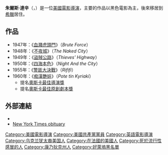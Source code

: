 {{Infobox entertainer
| 類型 = 導演
| name      = 朱爾斯·達辛<br>Jules Dassin
| image     = Joe and Jules Dassin 1970.jpg
| imagesize = 204px
| birthname = 朱爾斯·達辛
| birthdate = {{birth date|1911|12|18}}
| location  = {{USA}}[[康涅狄格州|康涅狄格州]][[米德爾敦_(康乃狄克州)|米德爾敦]] 
| deathdate     = {{death date and age|2008|3|31|1911|12|18|mf=y}}
| deathplace    = {{GRE}}[[雅典|雅典]] 
| spouse = Beatrice Launer (1933?-1962?) <br> Melina Mercouri (1966-1994)
| children = [[乔·达辛|乔瑟夫·伊拉·达辛]] <br> Richelle Dassin <br> Julie Dassin
| cannesfilmawards = '''[[坎城影展最佳導演獎|最佳導演]]'''<br>1955年 《[[警匪大決戰|警匪大決戰]]》 <br> '''OCIC Award - Special Mention'''<br>1957年 《Celui qui doit mourir》
}}
'''朱爾斯·達辛'''（{{lang|en|Jules Dassin}}，{{bd|1911年|12月18日|2008年|3月31日|catIdx=Dassin, Jules}}）是一位[[美國|美國]][[電影|電影]][[導演|導演]]，主要的作品以黑色電影為主，後來移居到[[希臘|希臘]]居住。

==作品==
*1947年：《[[血濺虎頭門|血濺虎頭門]]》（''Brute Force''）
*1948年：《[[不夜城|不夜城]]》（''The Naked City''）
*1949年：《[[盜賊公路|盜賊公路]]》（''Thieves' Highway''）
*1950年：《[[四海本色|四海本色]]》（''Night And the City''）
*1955年：《[[警匪大決戰|警匪大決戰]]》（''Rififi''）
*1960年：《[[痴漢艷娃|痴漢艷娃]]》（''Pote tin Kyriaki''）
**提名[[奧斯卡最佳導演獎|奧斯卡最佳導演獎]]
**提名[[奧斯卡最佳原創劇本獎|奧斯卡最佳原創劇本獎]]

==外部連結==
*{{imdb name|id=0202088}}
*[http://www.nytimes.com/2008/04/01/movies/01dassin.html?_r=1&ref=obituaries&oref=slogin New York Times obituary] {{Wayback|url=http://www.nytimes.com/2008/04/01/movies/01dassin.html?_r=1&ref=obituaries&oref=slogin |date=20190612164528 }}

{{坎城影展最佳導演獎}}
{{Authority control}}
{{DEFAULTSORT:Dassin, Jules}}
[[Category:美國電影導演|Category:美國電影導演]]
[[Category:美國共產黨黨員|Category:美國共產黨黨員]]
[[Category:英語電影導演|Category:英語電影導演]]
[[Category:乌克兰犹太裔美国人|Category:乌克兰犹太裔美国人]]
[[Category:在法國的美國人|Category:在法國的美國人]]
[[Category:死於流行性感冒的人|Category:死於流行性感冒的人]]
[[Category:康乃狄克州人|Category:康乃狄克州人]]
[[Category:好萊塢黑名單|Category:好萊塢黑名單]]